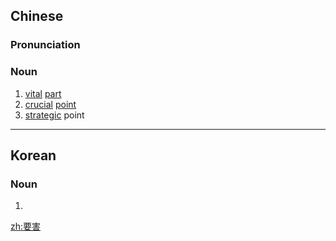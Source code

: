 ==Chinese==
{{zh-forms}}

===Pronunciation===
{{zh-pron
|m=yàohài
|c=jiu3 hoi6
|mn=iàu-hāi
|cat=n
}}

===Noun===
{{zh-noun}}

# [[vital]] [[part]]
# [[crucial]] [[point]]
# [[strategic]] point

----

==Korean==
{{ko-hanjatab}}

===Noun===
{{ko-noun|hangeul=요해}}

# {{hanja form of|요해|[[vital]] [[part]]; [[crucial]] [[point]]; [[strategic]] point}}

[[zh:要害]]